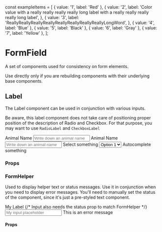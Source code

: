 const exampleItems = [
  { value: '1', label: 'Red' },
  {
    value: '2',
    label:
      'Color value with a really really really really long label with a really really really really long label',
  },
  {
    value: '3',
    label: 'ReallyReallyReallyReallyReallyReallyReallyReallyLongWord',
  },
  { value: '4', label: 'Blue' },
  { value: '5', label: 'Black' },
  { value: '6', label: 'Gray' },
  { value: '7', label: 'Yellow' },
];

<Meta title="Components/FormField" />

# FormField

A set of components used for consistency on form elements.

Use directly only if you are rebuilding components with their underlying base components.

## Label

The Label component can be used in conjunction with various inputs.

Be aware, this label component does not take care of positioning proper position of the
description of Radio and Checkbox. For that purpose, you may want to use `RadioLabel` and `CheckboxLabel`

<Preview>
  <Story name="story">
    <div>
      <Box mb={3}>
        <Label htmlFor="animalname">Animal Name</Label>
        <Input id="animalname" placeholder="Write down an animal name" />
      </Box>
      <Box mb={3}>
        <Label htmlFor="animalname2" description="Just some arbitrary description">
          Animal Name
        </Label>
        <Input id="animalname2" placeholder="Write down an animal name" />
      </Box>
      <Box mb={3}>
        <Label htmlFor="select">Select something</Label>
        <Select id="select">
          <option value="1">Option 1</option>
          <option value="2">Option 2</option>
          <option value="3">Option 3</option>
        </Select>
      </Box>
      <Box mb={3}>
        <Label htmlFor="color-input" description="Just some arbitrary description">
          Autocomplete something
        </Label>
        <Autocomplete
          id="color-input"
          name="color-input"
          placeholder="Choose a color"
          inputId="color-input"
          options={exampleItems}
          isClearable={true}
        />
      </Box>
    </div>
  </Story>
</Preview>

### Props

<Props of={Label} />

### FormHelper

Used to display helper text or status messages. Use it in conjunction when you need to display error messages.
You'll need to manually set the status of the component, since it's just a pre-styled text component.

<Preview>
  <Story name="FormHelper">
    <div>
      <Label htmlFor="myinput" description="Some description">
        My Label
      </Label>
      {/* Input also needs the status prop to match FormHelper */}
      <Input id="myinput" placeholder="My input placeholder" status="error" />
      <FormHelper status="error">This is an error message</FormHelper>
    </div>
  </Story>
</Preview>

#### Props

<Props of={FormHelper} />
